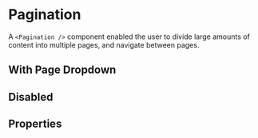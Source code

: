 
<Meta of={PaginationStories} />

# Pagination

A `<Pagination />` component enabled the user to divide large amounts of content into multiple pages, and navigate between pages.

<Canvas of={PaginationStories.Default} />

## With Page Dropdown

<Canvas of={PaginationStories.WithPageDropdown} />

## Disabled

<Canvas of={PaginationStories.Disabled} />

## Properties

<ArgTypes of={Pagination} />
